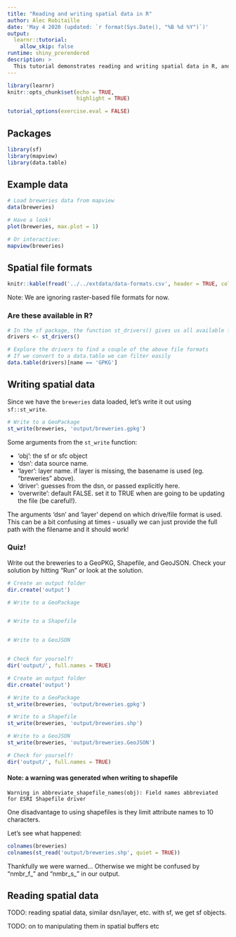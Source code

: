 ```yaml
---
title: "Reading and writing spatial data in R"
author: Alec Robitaille
date: 'May 4 2020 (updated: `r format(Sys.Date(), "%B %d %Y")`)'
output:
  learnr::tutorial:
    allow_skip: false
runtime: shiny_prerendered
description: >
  This tutorial demonstrates reading and writing spatial data in R, and has a basic comparison of different spatial file formats. 
---
```


```r
library(learnr)
knitr::opts_chunk$set(echo = TRUE, 
                      highlight = TRUE)

tutorial_options(exercise.eval = FALSE)
```


## Packages

```r
library(sf)
library(mapview)
library(data.table)
```

## Example data

```r
# Load breweries data from mapview
data(breweries)

# Have a look!
plot(breweries, max.plot = 1)
```

```r
# Or interactive:
mapview(breweries)

```


## Spatial file formats

```r
knitr::kable(fread('../../extdata/data-formats.csv', header = TRUE, col.names = c('File format', '')))
```

Note: We are ignoring raster-based file formats for now. 


### Are these available in R?

```r
# In the sf package, the function st_drivers() gives us all available file formats
drivers <- st_drivers()

# Explore the drivers to find a couple of the above file formats
# If we convert to a data.table we can filter easily
data.table(drivers)[name == 'GPKG']
```


## Writing spatial data

Since we have the `breweries` data loaded, let's write it out using `sf::st_write`. 

```r
# Write to a GeoPackage
st_write(breweries, 'output/breweries.gpkg')
```

Some arguments from the `st_write` function:

* 'obj': the sf or sfc object
* 'dsn': data source name.
* 'layer': layer name. if layer is missing, the basename is used (eg. "breweries" above).
* 'driver': guesses from the dsn, or passed explicitly here.
* 'overwrite': default FALSE. set it to TRUE when are going to be updating the file (be careful!). 

The arguments 'dsn' and 'layer' depend on which drive/file format is used. This can be a bit confusing at times - usually we can just provide the full path with the filename and it should work! 

### Quiz!

Write out the breweries to a GeoPKG, Shapefile, and GeoJSON. Check your solution by hitting "Run" or look at the solution. 


```r
# Create an output folder
dir.create('output')

# Write to a GeoPackage


# Write to a Shapefile


# Write to a GeoJSON


# Check for yourself!
dir('output/', full.names = TRUE)
```


```r
# Create an output folder
dir.create('output')

# Write to a GeoPackage
st_write(breweries, 'output/breweries.gpkg')

# Write to a Shapefile
st_write(breweries, 'output/breweries.shp')

# Write to a GeoJSON
st_write(breweries, 'output/breweries.GeoJSON')

# Check for yourself!
dir('output/', full.names = TRUE)
```


#### Note: a warning was generated when writing to shapefile

```
Warning in abbreviate_shapefile_names(obj): Field names abbreviated
for ESRI Shapefile driver
```

One disadvantage to using shapefiles is they limit attribute names to 10 characters. 

Let's see what happened:

```r
colnames(breweries)
colnames(st_read('output/breweries.shp', quiet = TRUE))
```


Thankfully we were warned... Otherwise we might be confused by "nmbr_f_" and "nmbr_s_" in our output. 


## Reading spatial data


TODO: reading spatial data, similar dsn/layer, etc. with sf, we get sf objects. 

TODO: on to manipulating them in spatial buffers etc 
